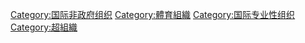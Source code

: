 [[Category:国际非政府组织|Category:国际非政府组织]]
[[Category:體育組織|Category:體育組織]]
[[Category:国际专业性组织|Category:国际专业性组织]]
[[Category:超組織|Category:超組織]]